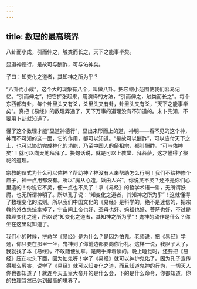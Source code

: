 ```yaml
---
---
---
```

title: 数理的最高境界
---




八卦而小成，引而伸之，触类而长之，天下之能事毕矣。

显道神德行，是故可与酬酢，可与佑神矣。

子曰：知变化之道者，其知神之所为乎？

“八卦而小成”，这个大的现象有八个，叫做八卦。把它缩小范围使我们容易记忆。“引而伸之”，把它扩张起来，用演绎的方法，“引而伸之，触类而长之”。每个东西都有卦，每个卦里头又有爻，爻里头又有卦，卦里头又有爻，“天下之能事毕矣”。真把《易经》的数理弄通了，天下万事的道理没有不知道的。未卜先知，不要用卜卦就知道了。

懂了这个数理才能“显道神德行”，显出来形而上的道，神明——看不见的这个神，神而不可知的这一面，它的作用，都可以知道。“是故可以酬酢”，可以应付天下之士，也可以协助完成神化的功能，乃至中国人的祭祖宗，都叫酬酢。“可与佑神矣”！就可以向天地拜拜了。换句话说，就是可以上教堂、拜菩萨，这才懂得了祭祀的道理。

宗教的仪式为什么可以佑神？帮助神？神没有人来帮助怎么行啊！我们不给神修个庙子，神一点用都没有。所以“魔从心造，妖由人兴”。你说灵不灵？还不是你们心里造的！你说它不灵，便一点也不灵了！拿《易经》的哲学术语一讲，无所谓妖魔，也无所谓神明了。所以孔子说：“知变化之道者，其知神之所为乎”！这就懂得了数理变化的法则。所以我们中国文化的《易经》是科学的，绝不是迷信的，把宗教的外衣统统拿掉了，宇宙间上帝也好、圣母也好、妈祖也好、菩萨也好，不过是数理变化之道，所以说“知变化之道者，其知神之所为乎”！鬼神的动作是什么？你坐在这里就知道了。

我们小的时候，拼命学《易经》是为什么？是因为怕鬼。老师说，把《易经》学通，你只要在那里一坐，鬼神到了你前边都要向你行礼。这样一说，我胆子大了，我就找了本《易经》，不敢随便乱拿，是两手捧着读的。晚上睡觉时，还要把《易经》压在枕头下面，因为怕鬼呀！学了《易经》就可以神护鬼佑了。因为孔子宣传得那么厉害，说学了《易经》就可以知变化之道，而且知道鬼神的行为，一切天人你也都知道了！就连今天玉皇大帝开的是什么会，下的是什么命令，你都知道，你的数理当然已达到最高的境界了。